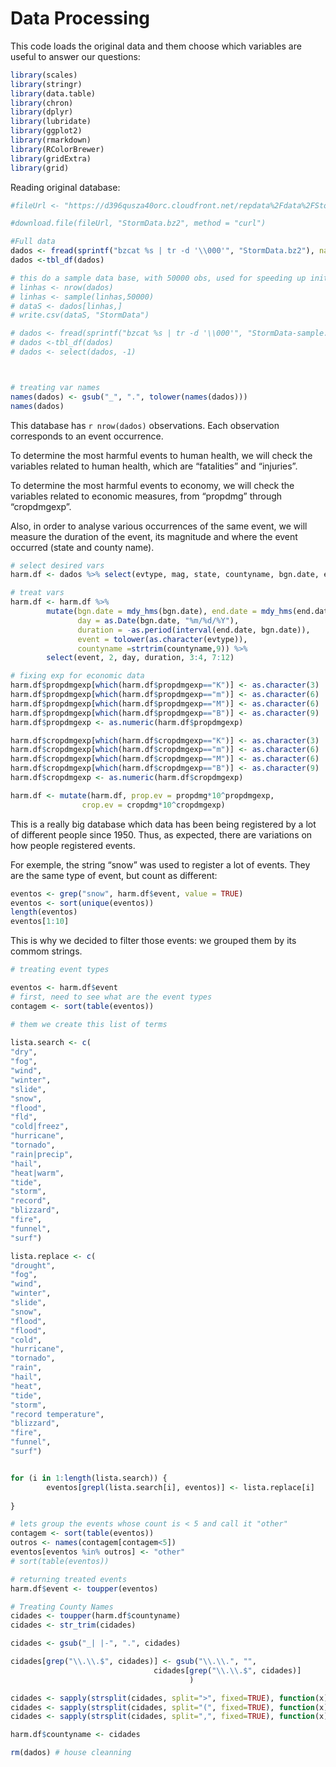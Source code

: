 # Data Processing 

This code loads the original data and them choose which variables are useful to answer our questions:


```r

library(scales)
library(stringr)
library(data.table)
library(chron)
library(dplyr)
library(lubridate)
library(ggplot2)
library(rmarkdown)
library(RColorBrewer)
library(gridExtra)
library(grid)

```

Reading original database:


```r
#fileUrl <- "https://d396qusza40orc.cloudfront.net/repdata%2Fdata%2FStormData.csv.bz2"

#download.file(fileUrl, "StormData.bz2", method = "curl")

#Full data
dados <- fread(sprintf("bzcat %s | tr -d '\\000'", "StormData.bz2"), na.strings = "")
dados <-tbl_df(dados)

# this do a sample data base, with 50000 obs, used for speeding up initial works:
# linhas <- nrow(dados)
# linhas <- sample(linhas,50000)
# dataS <- dados[linhas,]
# write.csv(dataS, "StormData")

# dados <- fread(sprintf("bzcat %s | tr -d '\\000'", "StormData-sample.bz2"))
# dados <-tbl_df(dados)
# dados <- select(dados, -1)



# treating var names
names(dados) <- gsub("_", ".", tolower(names(dados)))
names(dados)   
```

This database has `r nrow(dados)` observations. Each observation corresponds to an event occurrence.

To determine the most harmful events to human health, we will check the variables related to human health, which are "fatalities" and "injuries".

To determine the most harmful events to economy, we will check the variables related to economic measures, from "propdmg" through "cropdmgexp". 

Also, in order to analyse various occurrences of the same event, we will measure the duration of the event, its magnitude and where the event occurred (state and county name).



```r
# select desired vars
harm.df <- dados %>% select(evtype, mag, state, countyname, bgn.date, end.date, 23:28)

# treat vars
harm.df <- harm.df %>% 
        mutate(bgn.date = mdy_hms(bgn.date), end.date = mdy_hms(end.date),  
               day = as.Date(bgn.date, "%m/%d/%Y"), 
               duration = -as.period(interval(end.date, bgn.date)),
               event = tolower(as.character(evtype)),
               countyname =strtrim(countyname,9)) %>%
        select(event, 2, day, duration, 3:4, 7:12)

# fixing exp for economic data
harm.df$propdmgexp[which(harm.df$propdmgexp=="K")] <- as.character(3)
harm.df$propdmgexp[which(harm.df$propdmgexp=="m")] <- as.character(6)
harm.df$propdmgexp[which(harm.df$propdmgexp=="M")] <- as.character(6)
harm.df$propdmgexp[which(harm.df$propdmgexp=="B")] <- as.character(9)
harm.df$propdmgexp <- as.numeric(harm.df$propdmgexp)

harm.df$cropdmgexp[which(harm.df$cropdmgexp=="K")] <- as.character(3)
harm.df$cropdmgexp[which(harm.df$cropdmgexp=="m")] <- as.character(6)
harm.df$cropdmgexp[which(harm.df$cropdmgexp=="M")] <- as.character(6)
harm.df$cropdmgexp[which(harm.df$cropdmgexp=="B")] <- as.character(9)
harm.df$cropdmgexp <- as.numeric(harm.df$cropdmgexp)

harm.df <- mutate(harm.df, prop.ev = propdmg*10^propdmgexp,
                crop.ev = cropdmg*10^cropdmgexp)
```

This is a really big database which data has been being registered by a lot of different people since 1950. Thus, as expected, there are variations on how people registered events. 

For exemple, the string "snow" was used to register a lot of events. They are the same type of event, but count as different:

```r

eventos <- grep("snow", harm.df$event, value = TRUE)
eventos <- sort(unique(eventos))
length(eventos)
eventos[1:10]

```


This is why we decided to filter those events: we grouped them by its commom strings.


```r

# treating event types

eventos <- harm.df$event
# first, need to see what are the event types
contagem <- sort(table(eventos))

# them we create this list of terms
 
lista.search <- c(
"dry",        
"fog",        
"wind",
"winter",
"slide",
"snow",
"flood",
"fld",
"cold|freez",
"hurricane",
"tornado",
"rain|precip",
"hail",
"heat|warm",
"tide",
"storm",
"record",
"blizzard",
"fire",
"funnel",
"surf")

lista.replace <- c(
"drought",
"fog",        
"wind",
"winter",
"slide",
"snow",
"flood",
"flood",
"cold",
"hurricane",
"tornado",
"rain",
"hail",
"heat",
"tide",
"storm",
"record temperature",
"blizzard",
"fire",
"funnel",
"surf")


for (i in 1:length(lista.search)) {
        eventos[grepl(lista.search[i], eventos)] <- lista.replace[i]
        
}

# lets group the events whose count is < 5 and call it "other"
contagem <- sort(table(eventos))
outros <- names(contagem[contagem<5])
eventos[eventos %in% outros] <- "other"
# sort(table(eventos))

# returning treated events
harm.df$event <- toupper(eventos)

```


```r

# Treating County Names
cidades <- toupper(harm.df$countyname)
cidades <- str_trim(cidades)

cidades <- gsub("_| |-", ".", cidades)

cidades[grep("\\.\\.$", cidades)] <- gsub("\\.\\.", "",
                                cidades[grep("\\.\\.$", cidades)]
                                        )

cidades <- sapply(strsplit(cidades, split=">", fixed=TRUE), function(x) (x[1]))
cidades <- sapply(strsplit(cidades, split="(", fixed=TRUE), function(x) (x[1]))
cidades <- sapply(strsplit(cidades, split=",", fixed=TRUE), function(x) (x[1]))

harm.df$countyname <- cidades

rm(dados) # house cleanning


```


